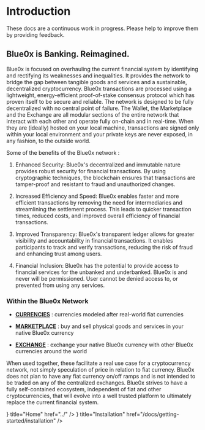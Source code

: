 
# Introduction

<Callout emoji="🚨">
  These docs are a continuous work in progress. Please help to improve them by providing feedback.
</Callout>

## Blue0x is Banking. Reimagined.

Blue0x is focused on overhauling the current financial system by identifying and rectifying its weaknesses and inequalities. It provides the network to bridge the gap between tangible goods and services and a sustainable, decentralized cryptocurrency. Blue0x transactions are processed using a lightweight, energy-efficient proof-of-stake consensus protocol which has proven itself to be secure and reliable. The network is designed to be fully decentralized with no central point of failure. The Wallet, the Marketplace and the Exchange are all modular sections of the entire network that interact with each other and operate fully on-chain and in real-time. When they are (ideally) hosted on your local machine, transactions are signed only within your local environment and your private keys are never exposed, in any fashion, to the outside world.

Some of the benefits of the Blue0x network :

1. Enhanced Security: Blue0x's decentralized and immutable nature provides robust security for financial transactions. By using cryptographic techniques, the blockchain ensures that transactions are tamper-proof and resistant to fraud and unauthorized changes.

2. Increased Efficiency and Speed: Blue0x enables faster and more efficient transactions by removing the need for intermediaries and streamlining the settlement process. This leads to quicker transaction times, reduced costs, and improved overall efficiency of financial transactions.

3. Improved Transparency: Blue0x's transparent ledger allows for greater visibility and accountability in financial transactions. It enables participants to track and verify transactions, reducing the risk of fraud and enhancing trust among users.

4. Financial Inclusion: Blue0x has the potential to provide access to financial services for the unbanked and underbanked. Blue0x is and never will be permissioned.  User cannot be denied access to, or prevented from using any services.

### Within the Blue0x Network 

- **[CURRENCIES](currencies.mdx)** : currencies modeled after real-world fiat currencies

- **[MARKETPLACE](marketplace.mdx)** : buy and sell physical goods and services in your native Blue0x currency

- **[EXCHANGE](exchange.mdx)** : exchange your native Blue0x currency with other Blue0x currencies around the world

When used together, these facilitate a real use case for a cryptocurrency network, not simply speculation of price in relation to fiat currency. Blue0x does not plan to have any fiat currency on/off ramps and is not intended to be traded on any of the centralized exchanges. Blue0x strives to have a fully self-contained ecosystem, independent of fiat and other cryptocurrencies, that will evolve into a well trusted platform to ultimately replace the current financial system.


<Cards>
  <Card icon={<HomeIcon />} title="Home" href="../" />
  <Card icon={<WrenchIcon />} title="Installation" href="/docs/getting-started/installation" />
</Cards>
